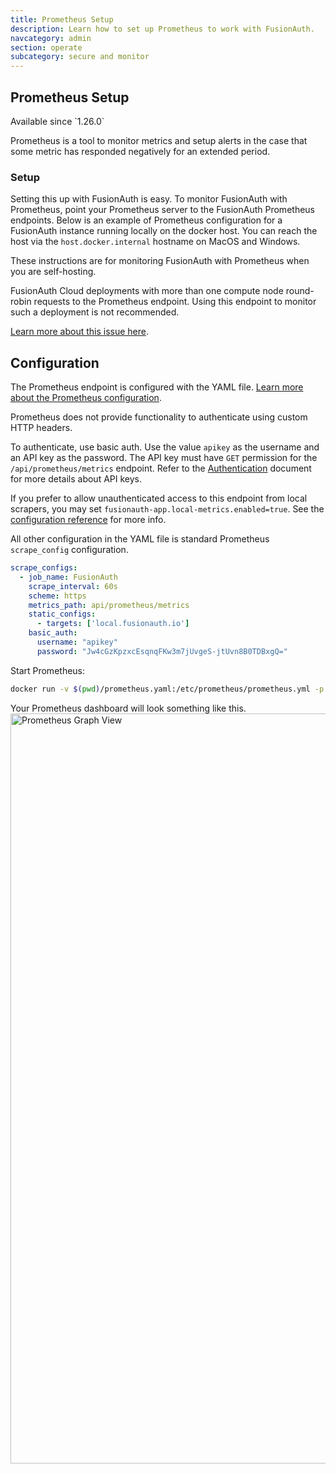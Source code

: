 ```yaml
---
title: Prometheus Setup
description: Learn how to set up Prometheus to work with FusionAuth.
navcategory: admin
section: operate
subcategory: secure and monitor
---
```


## Prometheus Setup

<Aside type="version">
Available since `1.26.0`
</Aside>

Prometheus is a tool to monitor metrics and setup alerts in the case that some metric has responded negatively for an extended period.

<PrometheusJvmGauges />

### Setup
Setting this up with FusionAuth is easy. To monitor FusionAuth with Prometheus, point your Prometheus server to the FusionAuth Prometheus endpoints. Below is an example of Prometheus configuration for a FusionAuth instance running locally on the docker host. You can reach the host via the `host.docker.internal` hostname on MacOS and Windows.

<Aside type="caution">
These instructions are for monitoring FusionAuth with Prometheus when you are self-hosting.

FusionAuth Cloud deployments with more than one compute node round-robin requests to the Prometheus endpoint. Using this endpoint to monitor such a deployment is not recommended.

[Learn more about this issue here](https://github.com/FusionAuth/fusionauth-issues/issues/2379).
</Aside>

## Configuration

The Prometheus endpoint is configured with the YAML file. [Learn more about the Prometheus configuration](https://prometheus.io/docs/prometheus/latest/configuration/configuration/).

Prometheus does not provide functionality to authenticate using custom HTTP headers.

To authenticate, use basic auth. Use the value `apikey` as the username and an API key as the password. The API key must have `GET` permission for the `/api/prometheus/metrics` endpoint. Refer to the [Authentication](/docs/apis/authentication) document for more details about API keys.

If you prefer to allow unauthenticated access to this endpoint from local scrapers, you may set `fusionauth-app.local-metrics.enabled=true`. See the  [configuration reference](/docs/reference/configuration) for more info.

All other configuration in the YAML file is standard Prometheus `scrape_config` configuration.

```yaml title="Sample prometheus.yaml"
scrape_configs:
  - job_name: FusionAuth
    scrape_interval: 60s
    scheme: https
    metrics_path: api/prometheus/metrics
    static_configs:
      - targets: ['local.fusionauth.io']
    basic_auth:
      username: "apikey"
      password: "Jw4cGzKpzxcEsqnqFKw3m7jUvgeS-jtUvn8B0TDBxgQ="
```

Start Prometheus:

```bash
docker run -v $(pwd)/prometheus.yaml:/etc/prometheus/prometheus.yml -p 9090:9090 prom/prometheus
```

Your Prometheus dashboard will look something like this.
<img src="/img/docs/operate/secure-and-monitor/prometheus-graph.png" alt="Prometheus Graph View" width="1200" role="shadowed" />
